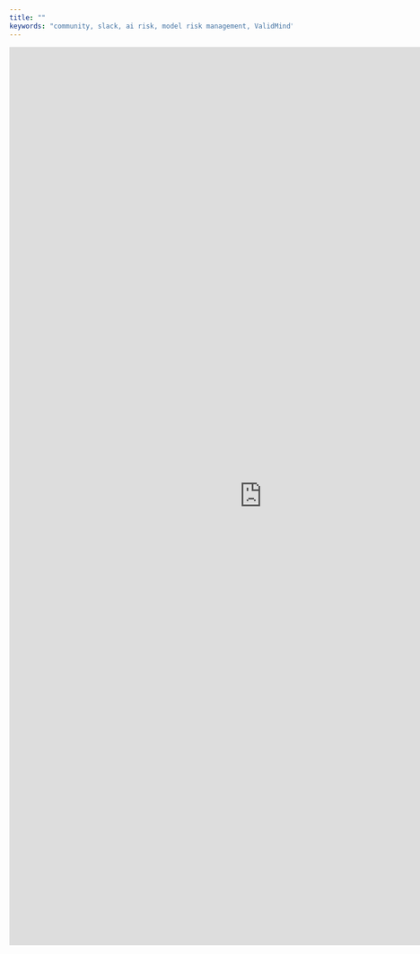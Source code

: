 ```yaml
---
title: ""
keywords: "community, slack, ai risk, model risk management, ValidMind"
---
```


```{=html}
<iframe src="https://docs.google.com/forms/d/e/1FAIpQLSfgshcwHcbXKI55UXVVVIoAdoAzc070IpedKRR3dUXrST7fPg/viewform?embedded=true" width="900" height="1600" frameborder="0" marginheight="0" marginwidth="0">Loading…</iframe>

```